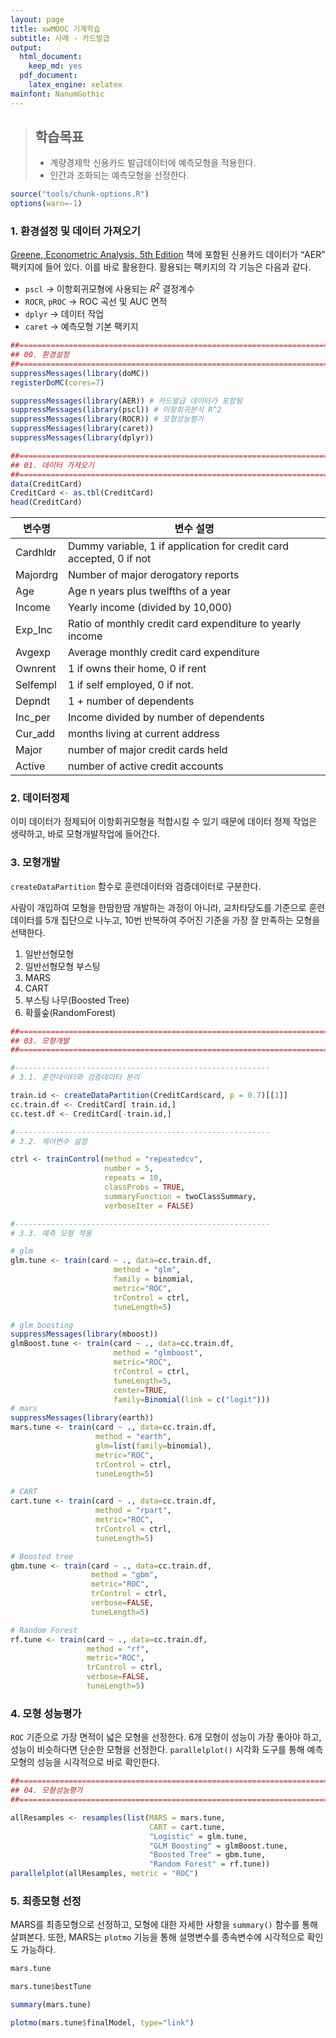```yaml
---
layout: page
title: xwMOOC 기계학습
subtitle: 사례 - 카드발급
output:
  html_document: 
    keep_md: yes
  pdf_document:
    latex_engine: xelatex
mainfont: NanumGothic
---
```

 
> ## 학습목표 {.objectives}
>
> * 계량경제학 신용카드 발급데이터에 예측모형을 적용한다.
> * 인간과 조화되는 예측모형을 선정한다.

``` r
source("tools/chunk-options.R")
options(warn=-1)
```

### 1. 환경설정 및 데이터 가져오기

[Greene, Econometric Analysis, 5th Edition](http://pages.stern.nyu.edu/~wgreene/Text/tables/tablelist5.htm) 책에 포함된 신용카드 데이터가 "AER" 팩키지에 들어 있다. 이를 바로 활용한다. 활용되는 팩키지의 각 기능은 다음과 같다.

* `pscl` &rarr; 이항회귀모형에 사용되는 $R^2$ 결정계수
* `ROCR`, `pROC` &rarr; ROC 곡선 및 AUC 면적
* `dplyr` &rarr; 데이터 작업
* `caret` &rarr; 예측모형 기본 팩키지

```r

##==============================================================================
## 00. 환경설정
##==============================================================================
suppressMessages(library(doMC))
registerDoMC(cores=7)

suppressMessages(library(AER)) # 카드발급 데이터가 포함됨
suppressMessages(library(pscl)) # 이항회귀분석 R^2
suppressMessages(library(ROCR)) # 모형성능평가
suppressMessages(library(caret))
suppressMessages(library(dplyr))

##==============================================================================
## 01. 데이터 가져오기
##==============================================================================
data(CreditCard)
CreditCard <- as.tbl(CreditCard)
head(CreditCard)
```

|  변수명     |    변수 설명    |
|-----------|------------------------------------------------------------|
| Cardhldr  | Dummy variable, 1 if application for credit card accepted, 0 if not |
| Majordrg  | Number of major derogatory reports |
| Age       | Age n years plus twelfths of a year |
| Income    | Yearly income (divided by 10,000) |
| Exp_Inc   | Ratio of monthly credit card expenditure to yearly income |
| Avgexp    | Average monthly credit card expenditure |
| Ownrent   | 1 if owns their home, 0 if rent |
| Selfempl  | 1 if self employed, 0 if not. |
| Depndt    | 1 + number of dependents |
| Inc_per   | Income divided by number of dependents |
| Cur_add   | months living at current address |
| Major     | number of major credit cards held |
| Active    | number of active credit accounts |

### 2. 데이터정제

이미 데이터가 정제되어 이항회귀모형을 적합시킬 수 있기 때문에 데이터 정제 작업은 생략하고, 바로 모형개발작업에 들어간다.

### 3. 모형개발

`createDataPartition` 함수로 훈련데이터와 검증데이터로 구분한다.

사람이 개입하여 모형을 한땀한땀 개발하는 과정이 아니라, 교차타당도를 기준으로 훈련데이터를 5개 집단으로 나누고,
10번 반복하여 주어진 기준을 가장 잘 만족하는 모형을 선택한다. 

1. 일반선형모형
1. 일반선형모형 부스팅
1. MARS
1. CART
1. 부스팅 나무(Boosted Tree)
1. 확률숲(RandomForest)

```r
##==============================================================================
## 03. 모형개발
##==============================================================================

#---------------------------------------------------------
# 3.1. 훈련데이터와 검증데이터 분리

train.id <- createDataPartition(CreditCard$card, p = 0.7)[[1]] 
cc.train.df <- CreditCard[ train.id,] 
cc.test.df <- CreditCard[-train.id,]

#---------------------------------------------------------
# 3.2. 제어변수 설정

ctrl <- trainControl(method = "repeatedcv",
                     number = 5,
                     repeats = 10,
                     classProbs = TRUE,
                     summaryFunction = twoClassSummary, 
                     verboseIter = FALSE)

#---------------------------------------------------------
# 3.3. 예측 모형 적용

# glm
glm.tune <- train(card ~ ., data=cc.train.df, 
                       method = "glm", 
                       family = binomial,
                       metric="ROC", 
                       trControl = ctrl, 
                       tuneLength=5)

# glm boosting
suppressMessages(library(mboost))
glmBoost.tune <- train(card ~ ., data=cc.train.df, 
                       method = "glmboost", 
                       metric="ROC", 
                       trControl = ctrl, 
                       tuneLength=5, 
                       center=TRUE, 
                       family=Binomial(link = c("logit")))
# mars
suppressMessages(library(earth))
mars.tune <- train(card ~ ., data=cc.train.df, 
                   method = "earth", 
                   glm=list(family=binomial), 
                   metric="ROC", 
                   trControl = ctrl, 
                   tuneLength=5)

# CART
cart.tune <- train(card ~ ., data=cc.train.df, 
                   method = "rpart", 
                   metric="ROC", 
                   trControl = ctrl, 
                   tuneLength=5)

# Boosted tree
gbm.tune <- train(card ~ ., data=cc.train.df, 
                  method = "gbm", 
                  metric="ROC", 
                  trControl = ctrl, 
                  verbose=FALSE, 
                  tuneLength=5)

# Random Forest
rf.tune <- train(card ~ ., data=cc.train.df, 
                 method = "rf", 
                 metric="ROC", 
                 trControl = ctrl, 
                 verbose=FALSE, 
                 tuneLength=5)
```

### 4. 모형 성능평가

`ROC` 기준으로 가장 면적이 넓은 모형을 선정한다. 6개 모형이 성능이 가장 좋아야 하고, 성능이 비슷하다면 단순한 모형을 선정한다. `parallelplot()` 시각화 도구를 통해 예측모형의 성능을 시각적으로 바로 확인한다.

```r
##==============================================================================
## 04. 모형성능평가
##==============================================================================

allResamples <- resamples(list(MARS = mars.tune,
                               CART = cart.tune,
                               "Logistic" = glm.tune,
                               "GLM Boosting" = glmBoost.tune,
                               "Boosted Tree" = gbm.tune,
                               "Random Forest" = rf.tune))
parallelplot(allResamples, metric = "ROC")
```

### 5. 최종모형 선정

MARS를 최종모형으로 선정하고, 모형에 대한 자세한 사항을 `summary()` 함수를 통해 살펴본다.
또한, MARS는 `plotmo` 기능을 통해 설명변수를 종속변수에 시각적으로 확인도 가능하다. 

```r
mars.tune

mars.tune$bestTune

summary(mars.tune)

plotmo(mars.tune$finalModel, type="link")
```







